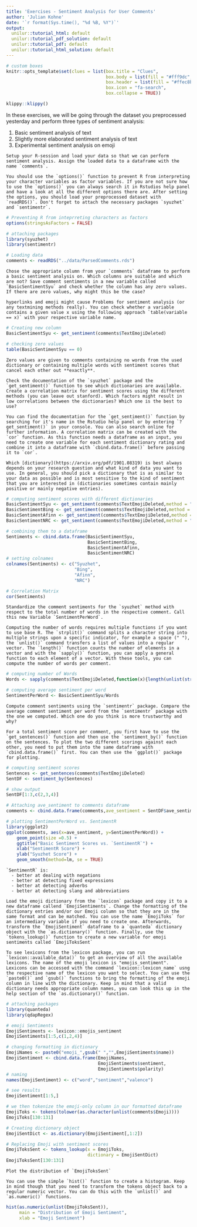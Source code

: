 ```yaml
---
title: 'Exercises - Sentiment Analysis for User Comments'
author: 'Julian Kohne'
date: '`r format(Sys.time(), "%d %B, %Y")`'
output:
  unilur::tutorial_html: default
  unilur::tutorial_pdf_solution: default
  unilur::tutorial_pdf: default
  unilur::tutorial_html_solution: default
---
```


```r
# custom boxes
knitr::opts_template$set(clues = list(box.title = "Clues",
                                      box.body = list(fill = "#fff9dc", colour = "black"),
                                      box.header = list(fill = "#ffec8b", colour = "black"),
                                      box.icon = "fa-search",
                                      box.collapse = TRUE))

```

```r
klippy::klippy()
```

In these exercises, we will be going through the dataset you preprocessed yesterday and perform three types of sentiment analysis:

1) Basic sentiment analysis of text
2) Slightly more elaborated sentiment analysis of text
3) Experimental sentiment analysis on emoji


```block
Setup your R-session and load your data so that we can perform sentiment analysis. Assign the loaded data to a dataframe with the name `comments`.

```

```block
You should use the `options()` function to prevent R from interpreting your character variables as factor variables. If you are not sure how to use the `options()` you can always search it in Rstudios help panel and have a look at all the different options there are. After setting the options, you should load your preprocessed dataset with `readRDS()`. Don't forget to attach the necessary packages `syuzhet` and `sentimentr`.

```

```r
# Preventing R from inteprreting characters as factors
options(stringsAsFactors = FALSE)

# attaching packages
library(syuzhet)
library(sentimentr)

# Loading data
comments <- readRDS("../data/ParsedComments.rds")

```


```block
Chose the appropriate column from your `comments` dataframe to perform a basic sentiment analysis on. Which columns are suitable and which are not? Save comment sentiments in a new variable called `BasicSentimentSyu` and check whether the column has any zero values. If there are zero values, why might this be the case?

```

```block
hyperlinks and emoji might cause Problems for sentiment analysis (or any textmining methods really). You can check whether a variable contains a given value x using the following approach `table(variable == x)` with your respective variable name.

```

```r
# Creating new column
BasicSentimentSyu <- get_sentiment(comments$TextEmojiDeleted)

# checking zero values
table(BasicSentimentSyu == 0)

```

```block

Zero values are given to comments containing no words from the used dictionary or containing multiple words with sentiment scores that cancel each other out **exactly**.

```


```block
Check the documentation of the `syuzhet` package and the `get_sentiment()` function to see which dictionaries are available. Create a correlation matrix for sentiment scores using the different methods (you can leave out stanford). Which factors might result in low correlations between the dictionaries? Which one is the best to use?
```

```block
You can find the documentation for the `get_sentiment()` function by searching for it's name in the Rstudio help panel or by entering `?get_sentiment()` in your console. You can also search online for further information. A correlation matrix can be created with the `cor` function. As this function needs a dataframe as an input, you need to create one variable for each sentiment dictionary rating and combine it into a dataframe with `cbind.data.frame()` before passing it to `cor`.

```

```block

Which [dictionary](https://arxiv.org/pdf/1901.08319) is best always depends on your research question and what kind of data you want to use. In general, you should pick a dictionary that is as similar to your data as possible and is most sensitive to the kind of sentiment that you are interested in (dictionaries sometimes contain mainly positive or mainly negative entries).

```


```r
# computing sentiment scores with different dictionaries
BasicSentimentSyu <- get_sentiment(comments$TextEmojiDeleted,method = "syuzhet")
BasicSentimentBing <- get_sentiment(comments$TextEmojiDeleted,method = "bing")
BasicSentimentAfinn <- get_sentiment(comments$TextEmojiDeleted,method = "afinn")
BasicSentimentNRC <- get_sentiment(comments$TextEmojiDeleted,method = "nrc")

# combining them to a dataframe
Sentiments <- cbind.data.frame(BasicSentimentSyu,
                               BasicSentimentBing,
                               BasicSentimentAfinn,
                               BasicSentimentNRC)
# setting colnames
colnames(Sentiments) <- c("Syuzhet",
                          "Bing",
                          "Afinn",
                          "NRC")

# Correlation Matrix
cor(Sentiments)

```

```block
Standardize the comment sentiments for the `syuzhet` method with respect to the total number of words in the respective comment. Call this new Variable `SentimentPerWord`.

```

```block
Computing the number of words requires multiple functions if you want to use base R. The `strplit()` command splits a character string into multiple strings upon a specific indicator, for example a space (" "), the `unlist()` command transfers a list of values into a regular vector. The `length()` function counts the number of elements in a vector and with the `sapply()` function, you can apply a general function to each element of a vector. With these tools, you can compute the number of words per comment.

```

```r
# computing number of Words
Words <- sapply(comments$TextEmojiDeleted,function(x){length(unlist(strsplit(x," ")))})

# computing average sentiment per word
SentimentPerWord <- BasicSentimentSyu/Words

```


```block
Compute comment sentiments using the `sentimentr` package. Compare the average comment sentiment per word from the `sentimentr` package with the one we computed. Which one do you think is more trustworthy and why?

```

```block
For a total sentiment score per comment, you first have to use the `get_sentences()` function and then use the `sentiment_by()` function on the sentences. To plot the two different scorings against each other, you need to put them into the same dataframe with `cbind.data.frame()` first. You can then use the `ggplot()` package for plotting.

```

```r
# computing sentiment scores
Sentences <- get_sentences(comments$TextEmojiDeleted)
SentDF <- sentiment_by(Sentences)

# show output
SentDF[1:3,c(2,3,4)]

# Attaching ave_sentiment to comments dataframe
comments <- cbind.data.frame(comments,ave_sentiment = SentDF$ave_sentiment)

# plotting SentimentPerWord vs. SentimentR
library(ggplot2)
ggplot(comments, aes(x=ave_sentiment, y=SentimentPerWord)) + 
    geom_point(size =0.5) +
    ggtitle("Basic Sentiment Scores vs. `SentimentR`") +
    xlab("SentimentR Score") +
    ylab("Syuzhet Score") +
    geom_smooth(method=lm, se = TRUE)

```

```block
`SentimentR` is:
  - better at dealing with negations
  - better at detecting fixed expressions
  - better at detecting adverbs
  - better at detecting slang and abbreviations
```


```block
Load the emoji dictionary from the `lexicon` package and copy it to a new dataframe callend `EmojiSentiments`. Change the formatting of the dictionary entries and/or our Emoji column so that they are in the same format and can be matched. You can use the name `EmojiToks` for an intermediary variable if you need to create one. Afterwards, transform the `EmojiSentiment` dataframe to a `quanteda` dictionary object with the `as.dictionary()` function. Finally, use the `tokens_lookup()` function to create a new variable for emoji sentiments called `EmojiToksSent`
```

```block
To see lexicons from the lexicon package, you can run `lexicon::available_data()` to get an overview of all the available lexicons. The name of the emoji lexicon is "emojis_sentiment". Lexicons can be accessed with the command `lexicon::lexicon_name` usng the respective name of the lexicon you want to select. You can use the `paste0()` and `gsub()` functions to bring the formatting of the emoji column in line with the dictionary. Keep in mind that a valid dictionary needs appropriate column names, you can look this up in the help section of the `as.dictionary()` function.

```

```r
# attaching packages
library(quanteda)
library(qdapRegex)

# emoji Sentiments
EmojiSentiments <- lexicon::emojis_sentiment
EmojiSentiments[1:5,c(1,2,4)]

# changing formatting in dictionary
EmojiNames <- paste0("emoji_",gsub(" ","",EmojiSentiments$name))
EmojiSentiment <- cbind.data.frame(EmojiNames,
                                   EmojiSentiments$sentiment,
                                   EmojiSentiments$polarity)
# naming
names(EmojiSentiment) <- c("word","sentiment","valence")

# see results
EmojiSentiment[1:5,]

# we then tokenize the emoji-only column in our formatted dataframe
EmojiToks <- tokens(tolower(as.character(unlist(comments$Emoji))))
EmojiToks[130:131]

# Creating dictionary object
EmojiSentDict <- as.dictionary(EmojiSentiment[,1:2])

# Replacing Emoji with sentiment scores
EmojiToksSent <- tokens_lookup(x = EmojiToks,
                               dictionary = EmojiSentDict)
EmojiToksSent[130:131]

```


```block
Plot the distribution of `EmojiToksSent`

```

```block
You can use the simple `hist()` function to create a histogram. Keep in mind though that you need to transform the tokens object back to a regular numeric vector. You can do this with the `unlist()` and `as.numeric()` functions.

```

```r
hist(as.numeric(unlist(EmojiToksSent)),
     main = "Distribution of Emoji Sentiment",
     xlab = "Emoji Sentiment")

```
